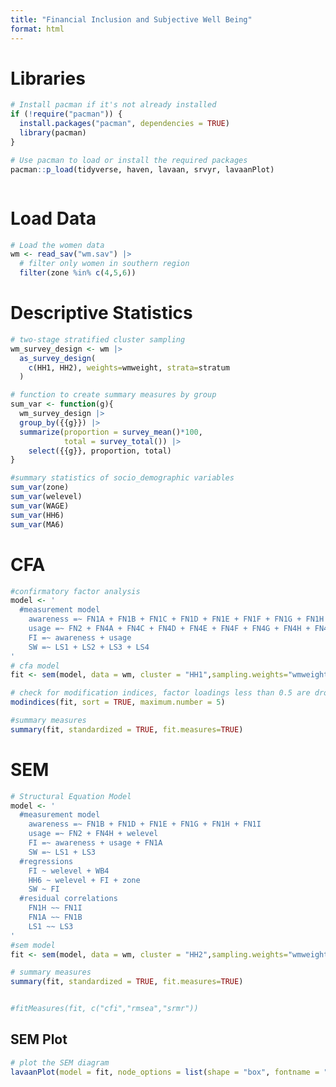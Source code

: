 ```yaml
---
title: "Financial Inclusion and Subjective Well Being"
format: html
---
```


# Libraries
```r
# Install pacman if it's not already installed
if (!require("pacman")) {
  install.packages("pacman", dependencies = TRUE)
  library(pacman)
}

# Use pacman to load or install the required packages
pacman::p_load(tidyverse, haven, lavaan, srvyr, lavaanPlot)



```

# Load Data
```r
# Load the women data
wm <- read_sav("wm.sav") |> 
  # filter only women in southern region
  filter(zone %in% c(4,5,6))

```

# Descriptive Statistics
```r
# two-stage stratified cluster sampling
wm_survey_design <- wm |> 
  as_survey_design(
    c(HH1, HH2), weights=wmweight, strata=stratum
  )

# function to create summary measures by group
sum_var <- function(g){
  wm_survey_design |> 
  group_by({{g}}) |> 
  summarize(proportion = survey_mean()*100,
            total = survey_total()) |> 
    select({{g}}, proportion, total)
}

#summary statistics of socio_demographic variables
sum_var(zone)
sum_var(welevel)
sum_var(WAGE)
sum_var(HH6)
sum_var(MA6)

```


# CFA
```r
#confirmatory factor analysis
model <- '
  #measurement model
    awareness =~ FN1A + FN1B + FN1C + FN1D + FN1E + FN1F + FN1G + FN1H + FN1I + FN1J + FN1K + FN1L
    usage =~ FN2 + FN4A + FN4C + FN4D + FN4E + FN4F + FN4G + FN4H + FN4X + FN4NR + FN5
    FI =~ awareness + usage
    SW =~ LS1 + LS2 + LS3 + LS4
'
# cfa model
fit <- sem(model, data = wm, cluster = "HH1",sampling.weights="wmweight")

# check for modification indices, factor loadings less than 0.5 are dropped
modindices(fit, sort = TRUE, maximum.number = 5)

#summary measures
summary(fit, standardized = TRUE, fit.measures=TRUE)
```


# SEM
```r
# Structural Equation Model
model <- '
  #measurement model
    awareness =~ FN1B + FN1D + FN1E + FN1G + FN1H + FN1I
    usage =~ FN2 + FN4H + welevel
    FI =~ awareness + usage + FN1A
    SW =~ LS1 + LS3
  #regressions
    FI ~ welevel + WB4
    HH6 ~ welevel + FI + zone
    SW ~ FI
  #residual correlations
    FN1H ~~ FN1I
    FN1A ~~ FN1B
    LS1 ~~ LS3
'
#sem model
fit <- sem(model, data = wm, cluster = "HH2",sampling.weights="wmweight")

# summary measures
summary(fit, standardized = TRUE, fit.measures=TRUE)


#fitMeasures(fit, c("cfi","rmsea","srmr"))

```

## SEM Plot
```r
# plot the SEM diagram
lavaanPlot(model = fit, node_options = list(shape = "box", fontname = "Helvetica"), edge_options = list(color = "grey"), coefs = T)

```

